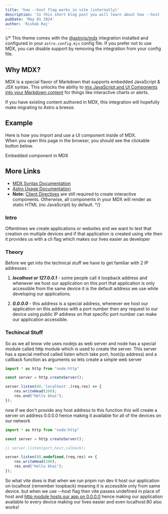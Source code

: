 ```yaml
---
title: 'how --host flag works in vite (internally)'
description: 'In this short blog post you will learn about how --host flag works in vite'
pubDate: 'May 01 2024'
author: 'Rishab Raj'
---
```


{/* This theme comes with the [@astrojs/mdx](https://docs.astro.build/en/guides/integrations-guide/mdx/) integration installed and configured in your `astro.config.mjs` config file. If you prefer not to use MDX, you can disable support by removing the integration from your config file.

## Why MDX?

MDX is a special flavor of Markdown that supports embedded JavaScript & JSX syntax. This unlocks the ability to [mix JavaScript and UI Components into your Markdown content](https://docs.astro.build/en/guides/markdown-content/#mdx-features) for things like interactive charts or alerts.

If you have existing content authored in MDX, this integration will hopefully make migrating to Astro a breeze.

## Example

Here is how you import and use a UI component inside of MDX.  
When you open this page in the browser, you should see the clickable button below.


<HeaderLink href="#" onclick="alert('clicked!')">
	Embedded component in MDX
</HeaderLink>

## More Links

- [MDX Syntax Documentation](https://mdxjs.com/docs/what-is-mdx)
- [Astro Usage Documentation](https://docs.astro.build/en/guides/markdown-content/#markdown-and-mdx-pages)
- **Note:** [Client Directives](https://docs.astro.build/en/reference/directives-reference/#client-directives) are still required to create interactive components. Otherwise, all components in your MDX will render as static HTML (no JavaScript) by default. */}

### Intro
Oftentimes we create applications or websites and we want to test that creation on multiple devices and if that application is created using vite then it provides us with a cli flag which makes our lives easier as developer

### Theory
Before we get into the technical stuff we have to get familiar with 2 IP addresses :	


1. ***localhost or 127.0.0.1*** - some people call it <SingleLineCode>loopback address</SingleLineCode> and whenever we host our application on this port that application is only accessible from the same device it is the default address we use while developing our applications. 


<Note heading="Difference between localhost and 127.0.0.1" content="It is not necessary for localhost to be equal to 127.0.0.1 as in IPv4 address reserves 127.0.0.1 to 127.255.255.255 to loopback address hence in normal cases it will be equal but could be unequal if localhost is configured so some other address or in IPv6 only systems. Also when we use 127.0.0.1 our request is routed through network card but that is not the case when using 'localhost' "/>
 

2. ***0.0.0.0*** - this address is a special address, whenever we host our application on this address with a port number then any request to our device using public IP address on that specific port number can make our application accessible.

### Techincal Stuff
So as we all know vite uses nodejs as web server and node has a special module called <SingleLineCode>http</SingleLineCode> module which is used to create the server. This server has a special method called listen which take port, host(ip address) and a callback function as arguments so lets create a simple web server

```js
import * as http from "node:http"

const server = http.createServer();

server.listen(80,'localhost',(req,res) => {
	res.writeHead(200);
	res.end("Hello bhai");
});
```

now if we don't provide any host address to this function this will create a server on address 0.0.0.0 hence making it available for all of the devices on our network

```js
import * as http from "node:http"

const server = http.createServer();

// server.listen(port,host,calback);

server.listen(80,undefined,(req,res) => {
	res.writeHead(200);
	res.end("Hello bhai");
});
```

So what vite does is that when we run <SingleLineCode>pnpm run dev</SingleLineCode> it host our application on localhost (remember loopback) meaning it is accessible only from same device.
but when we use <SingleLineCode> --host</SingleLineCode> flag then vite passes <SingleLineCode>undefined</SingleLineCode> in place of host and [http module hosts our app on <SingleLineCode>0.0.0.0</SingleLineCode>](https://nodejs.org/docs/latest/api/net.html#serverlistenport-host-backlog-callback) hence making our application available to every device making our lives easier and even localhost:80 also works!